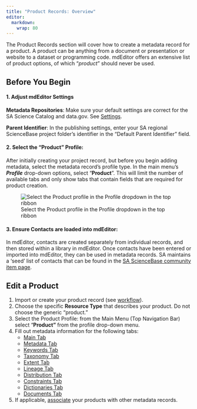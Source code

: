 ```yaml
---
title: "Product Records: Overview"
editor: 
  markdown: 
    wrap: 80
---
```


The Product Records section will cover how to create a metadata record
for a product. A product can be anything from a document or presentation or
website to a dataset or programming code. mdEditor offers an extensive list of
product options, of which "*product*" should never be used.

## Before You Begin

#### 1. Adjust mdEditor Settings

**Metadata Repositories**: Make sure your default settings are correct for the
SA Science Catalog and data.gov. See [Settings](../settings.qmd).

**Parent Identifier**: In the publishing settings, enter your SA regional
ScienceBase project folder's identifier in the "Default Parent Identifier"
field.

#### 2. Select the "Product" Profile:

After initially creating your project record, but before you begin adding
metadata, select the metadata record's profile type. 
In the main menu's ***Profile*** drop-down options, select "**Product**".
This will limit the number of available tabs and only show tabs that contain
fields that are required for product creation.

![Select the Product profile in the Profile dropdown in the top ribbon](../../assets/product_profile_from_dropdown.png)

#### 3. Ensure Contacts are loaded into mdEditor:

In mdEditor, contacts are created separately from individual records, and then
stored within a library in mdEditor. Once contacts have been entered or imported
into mdEditor, they can be used in metadata records. SA maintains a 'seed' list
of contacts that can be found in the [SA ScienceBase community item
page](https://www.sciencebase.gov/catalog/item/5b4e1c3fe4b06a6dd17df2d3).

## Edit a Product

1.  Import or create your product record (see [workflow](../workflow/workflow_overview.qmd)).
2.  Choose the specific **Resource Type** that describes your product. Do not
    choose the generic "product."
3.  Select the Product Profile: from the Main Menu (Top Navigation Bar) select
    "**Product"** from the profile drop-down menu.
4.  Fill out metadata information for the following tabs:
    -   [Main Tab](main_tab_product.qmd)
    -   [Metadata Tab](metadata_tab_product.qmd)
    -   [Keywords Tab](keywords_tab_product.qmd)
    -   [Taxonomy Tab](taxonomy_tab_product.qmd)
    -   [Extent Tab](extent_tab_product.qmd)
    -   [Lineage Tab](lineage_tab_product.qmd)
    -   [Distribution Tab](distribution_tab_product.qmd)
    -   [Constraints Tab](constraints_tab_product.qmd)
    -   [Dictionaries Tab](dictionaries_tab_product.qmd)
    -   [Documents Tab](documents_tab_product.qmd)
5.  If applicable, [associate](associating_records_product.qmd) your products
    with other metadata records.

<!-- 
################### START OF COMMENTED OUT CODE ################################ 

## Required Fields for Products

### Main Tab

-   Title
-   Status
-   Language
-   Resource Type
-   Point of Contact
-   Main Citation
    -   Title
    -   Identifier
    -   Responsible Parties
    -   Online Resource URI
-   Description
    -   Abstract
-   Time Period
    -   Start Date
    -   End Date

### Metadata Tab

-   Metadata Status
-   Date
-   Metadata Contacts
-   Metadata Identifier
-   Parent Metadata
    -   Title
    -   Identifier
    -   Namespace
-   Metadata Repositories
-   Online Resource

### Extent Tab

-   Geographic Extent

### Keywords Tab

-   ISO Topic Category
-   SA Priority Area Category
-   SA Science Category
-   Conservation Action Open Standard
-   GCMD Keywords (Best Practice)

### Taxonomy Tab

-   Taxonomic classifications

### Extent Tab

-   Geographic Extent

### Distribution Tab

-   Distributor
    -   Contact
    -   Role
    -   Online Option
        -   URI

### Constraints

-   Legal
    -   Access Constraint
    
################### END OF COMMENTED OUT CODE ################################ 
-->
